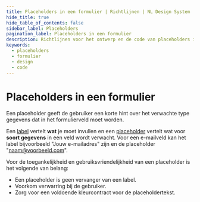 ```yaml
---
title: Placeholders in een formulier | Richtlijnen | NL Design System
hide_title: true
hide_table_of_contents: false
sidebar_label: Placeholders
pagination_label: Placeholders in een formulier
description: Richtlijnen voor het ontwerp en de code van placeholders in een formulier.
keywords:
  - placeholders
  - formulier
  - design
  - code
---
```


<!-- @license CC0-1.0 -->


# Placeholders in een formulier

Een placeholder geeft de gebruiker een korte hint over het verwachte type gegevens dat in het formulierveld moet worden.

Een [label](/richtlijnen/formulieren/alle-richtlijnen/labels/) vertelt **wat** je moet invullen en een [placeholder](https://developer.mozilla.org/en-US/docs/Web/HTML/Attributes/placeholder) vertelt wat voor **soort gegevens** in een veld wordt verwacht. Voor een e-mailveld kan het label bijvoorbeeld "Jouw e-mailadres" zijn en de placeholder "naam@voorbeeld.com".

Voor de toegankelijkheid en gebruiksvriendelijkheid van een placeholder is het volgende van belang:

- Een placeholder is geen vervanger van een label.
- Voorkom verwarring bij de gebruiker.
- Zorg voor een voldoende kleurcontract voor de placeholdertekst.

<PlaceholderLabel />
<PlaceholderLabelCode />

<PlaceholderSearch />
<PlaceholderSearchCode />

<PlaceholderClarity />
<PlaceholderClarityCode />

<PlaceholderColourContrast />
<PlaceholderColourContrastCode />

